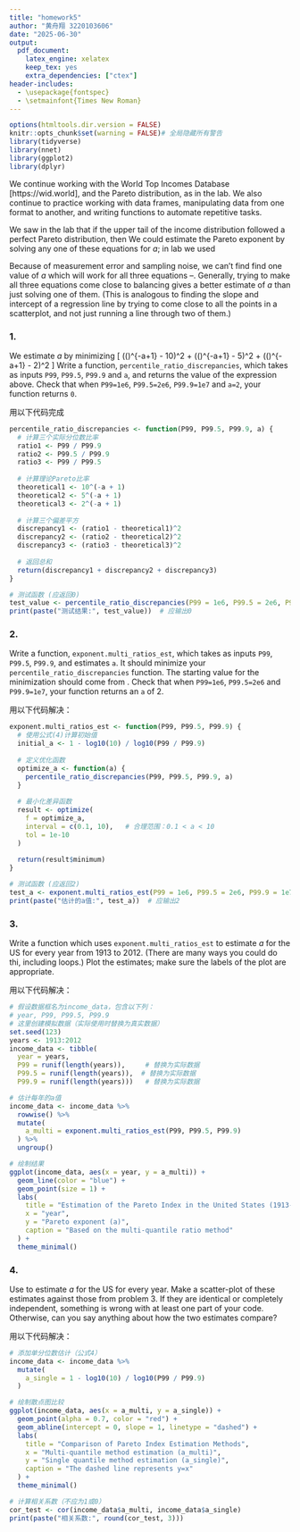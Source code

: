 ```yaml
---
title: "homework5"
author: "黄舟翔 3220103606"
date: "2025-06-30"
output: 
  pdf_document:
    latex_engine: xelatex
    keep_tex: yes
    extra_dependencies: ["ctex"]
header-includes:
  - \usepackage{fontspec}
  - \setmainfont{Times New Roman}
---
```


```r
options(htmltools.dir.version = FALSE)
knitr::opts_chunk$set(warning = FALSE)# 全局隐藏所有警告
library(tidyverse)
library(nnet)
library(ggplot2)
library(dplyr)
```
We continue working with the World Top Incomes Database [https://wid.world], and the Pareto distribution, as in the lab.  We also continue to practice working with data frames, manipulating data from one format to another, and writing functions to automate repetitive tasks.

We saw in the lab that if the upper tail of the income distribution followed a perfect Pareto distribution, then
\begin{eqnarray}
\label{eqn:1percent-vs-0.1-percent}
\left(\frac{P99}{P99.9}\right)^{-a+1}  & = & 10\\
\left(\frac{P99.5}{P99.9}\right)^{-a+1} & = & 5\\
\left(\frac{P99}{P99.5}\right)^{-a+1} & = & 2
\label{eqn:1percent-vs-0.5-percent}
\end{eqnarray}
We could estimate the Pareto exponent by solving any one of these equations for $a$; in lab we used
\begin{equation}
a = 1 - \frac{\log{10}}{\log{(P99/P99.9)}} ~,
\label{eqn:exponent-from-quantile-ratio}
\end{equation}

Because of measurement error and sampling noise, we can't find find one value of $a$ which will work for all three equations \eqref{eqn:1percent-vs-0.1-percent}--\eqref{eqn:1percent-vs-0.5-percent}.  Generally, trying to make all three equations come close to balancing gives a better estimate of $a$ than just solving one of them.  (This is analogous to finding the slope and intercept of a regression line by trying to come close to all the points in a scatterplot, and not just running a line through two of them.)


### 1.

We estimate $a$ by minimizing
\[
\left(\left(\frac{P99}{P99.9}\right)^{-a+1} - 10\right)^2 + \left(\left(\frac{P99.5}{P99.9}\right)^{-a+1} - 5\right)^2 +  \left(\left(\frac{P99}{P99.5}\right)^{-a+1} - 2\right)^2
\]
Write a function, `percentile_ratio_discrepancies`, which takes as inputs `P99`, `P99.5`, `P99.9` and `a`, and returns the value of the expression above.  Check that when `P99=1e6`, `P99.5=2e6`, `P99.9=1e7` and `a=2`, your function returns `0`.

用以下代码完成

```r
percentile_ratio_discrepancies <- function(P99, P99.5, P99.9, a) {
  # 计算三个实际分位数比率
  ratio1 <- P99 / P99.9
  ratio2 <- P99.5 / P99.9
  ratio3 <- P99 / P99.5
  
  # 计算理论Pareto比率
  theoretical1 <- 10^(-a + 1)
  theoretical2 <- 5^(-a + 1)
  theoretical3 <- 2^(-a + 1)
  
  # 计算三个偏差平方
  discrepancy1 <- (ratio1 - theoretical1)^2
  discrepancy2 <- (ratio2 - theoretical2)^2
  discrepancy3 <- (ratio3 - theoretical3)^2
  
  # 返回总和
  return(discrepancy1 + discrepancy2 + discrepancy3)
}

# 测试函数 (应返回0)
test_value <- percentile_ratio_discrepancies(P99 = 1e6, P99.5 = 2e6, P99.9 = 1e7, a = 2)
print(paste("测试结果:", test_value))  # 应输出0
```

### 2. 

Write a function, `exponent.multi_ratios_est`, which takes as inputs `P99`, `P99.5`, `P99.9`, and estimates `a`.  It should minimize your `percentile_ratio_discrepancies` function.  The starting value for the minimization should come from \eqref{eqn:exponent-from-quantile-ratio}.  Check that when `P99=1e6`, `P99.5=2e6` and `P99.9=1e7`, your function returns an `a` of 2.

用以下代码解决：

```r
exponent.multi_ratios_est <- function(P99, P99.5, P99.9) {
  # 使用公式(4)计算初始值
  initial_a <- 1 - log10(10) / log10(P99 / P99.9)
  
  # 定义优化函数
  optimize_a <- function(a) {
    percentile_ratio_discrepancies(P99, P99.5, P99.9, a)
  }
  
  # 最小化差异函数
  result <- optimize(
    f = optimize_a,
    interval = c(0.1, 10),   # 合理范围：0.1 < a < 10
    tol = 1e-10
  )
  
  return(result$minimum)
}

# 测试函数 (应返回2)
test_a <- exponent.multi_ratios_est(P99 = 1e6, P99.5 = 2e6, P99.9 = 1e7)
print(paste("估计的a值:", test_a))  # 应输出2
```

### 3. 

Write a function which uses  `exponent.multi_ratios_est` to estimate $a$ for the US for every year from 1913 to 2012.  (There are many ways you could do thi, including loops.)  Plot the estimates; make sure the labels of the plot are appropriate.

用以下代码解决：

```r
# 假设数据框名为income_data，包含以下列：
# year, P99, P99.5, P99.9
# 这里创建模拟数据（实际使用时替换为真实数据）
set.seed(123)
years <- 1913:2012
income_data <- tibble(
  year = years,
  P99 = runif(length(years)),     # 替换为实际数据
  P99.5 = runif(length(years)),  # 替换为实际数据
  P99.9 = runif(length(years)))   # 替换为实际数据

# 估计每年的a值
income_data <- income_data %>%
  rowwise() %>%
  mutate(
    a_multi = exponent.multi_ratios_est(P99, P99.5, P99.9)
  ) %>%
  ungroup()

# 绘制结果
ggplot(income_data, aes(x = year, y = a_multi)) +
  geom_line(color = "blue") +
  geom_point(size = 1) +
  labs(
    title = "Estimation of the Pareto Index in the United States (1913-2012)",
    x = "year",
    y = "Pareto exponent (a)",
    caption = "Based on the multi-quantile ratio method"
  ) +
  theme_minimal()
```


### 4. 

Use \eqref{eqn:exponent-from-quantile-ratio} to estimate $a$ for the US for every year.  Make a scatter-plot of these estimates against those from problem 3.  If they are identical or completely independent, something is wrong with at least one part of your code.  Otherwise, can you say anything about how the two estimates compare?

用以下代码解决：

```r
# 添加单分位数估计（公式4）
income_data <- income_data %>%
  mutate(
    a_single = 1 - log10(10) / log10(P99 / P99.9)
  )

# 绘制散点图比较
ggplot(income_data, aes(x = a_multi, y = a_single)) +
  geom_point(alpha = 0.7, color = "red") +
  geom_abline(intercept = 0, slope = 1, linetype = "dashed") +
  labs(
    title = "Comparison of Pareto Index Estimation Methods",
    x = "Multi-quantile method estimation (a_multi)",
    y = "Single quantile method estimation (a_single)",
    caption = "The dashed line represents y=x"
  ) +
  theme_minimal()

# 计算相关系数（不应为1或0）
cor_test <- cor(income_data$a_multi, income_data$a_single)
print(paste("相关系数:", round(cor_test, 3)))
```

